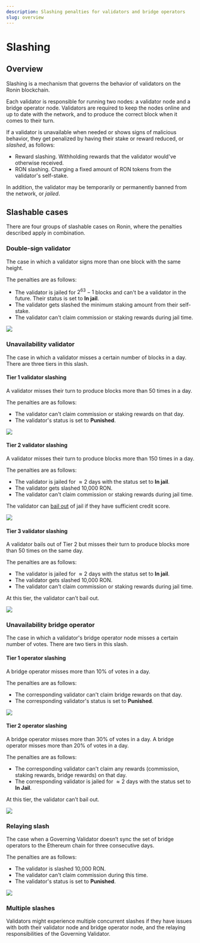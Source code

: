 ```yaml
---
description: Slashing penalties for validators and bridge operators
slug: overview
---
```




# Slashing

## Overview
Slashing is a mechanism that governs the behavior of validators on the Ronin blockchain.

Each validator is responsible for running two nodes: a validator node and
a bridge operator node. Validators are required to keep the nodes online and
up to date with the network, and to produce the correct block when it comes
to their turn.

If a validator is unavailable when needed or shows signs of malicious
behavior, they get penalized by having their stake or reward reduced,
or _slashed_, as follows:
* Reward slashing. Withholding rewards that the validator would've 
otherwise received.
* RON slashing. Charging a fixed amount of RON tokens from 
the validator's self-stake.

In addition, the validator may be temporarily or permanently banned
from the network, or _jailed_.

## Slashable cases

There are four groups of slashable cases on Ronin, where
the penalties described apply in combination.

### Double-sign validator

The case in which a validator signs more than one block with the same height.

The penalties are as follows:

* The validator is jailed for $2^{63}-1$ blocks and can't be a validator in the future. Their status is set to **In jail**.
* The validator gets slashed the minimum staking amount from their self-stake.
* The validator can't claim commission or staking rewards during jail time.

<img src={doubleSign} width={1224} />

### Unavailability validator

The case in which a validator misses a certain number of blocks in a day. 
There are three tiers in this slash.

#### Tier 1 validator slashing

A validator misses their turn to produce blocks more than 50 times in a day.

The penalties are as follows:
* The validator can't claim commission or staking rewards on that day.
* The validator's status is set to **Punished**.

<img src={valSlashTierOne} width={1224} />

#### Tier 2 validator slashing

A validator misses their turn to produce blocks more than 150 times in a day.

The penalties are as follows:
* The validator is jailed for $\approx2$ days with the status set to **In jail**.
* The validator gets slashed 10,000 RON.
* The validator can't claim commission or staking rewards during jail time. 

The validator can [bail out](bailout.mdx) of jail if they have sufficient credit score.

<img src={valSlashTierTwo} width={1224} />

#### Tier 3 validator slashing

A validator bails out of Tier 2 but misses their turn to 
produce blocks more than 50 times on the same day.

The penalties are as follows:
* The validator is jailed for $\approx2$ days with the status set to **In jail**.
* The validator gets slashed 10,000 RON.
* The validator can't claim commission or staking rewards during jail time.

At this tier, the validator can’t bail out.

<img src={valSlashTierThree} width={1224} />

### Unavailability bridge operator

The case in which a validator's bridge operator node misses a certain
number of votes. There are two tiers in this slash.

#### Tier 1 operator slashing

A bridge operator misses more than 10% of votes in a day.

The penalties are as follows:
* The corresponding validator can't claim bridge rewards on that day.
* The corresponding validator's status is set to **Punished**.

<img src={bridSlashTierOne} width={1224} />

#### Tier 2 operator slashing

<Tabs groupId="bridge-slashing">
  <TabItem value="mainnet" label="Mainnet">
  A bridge operator misses more than 30% of votes in a day.
  </TabItem>
  <TabItem value="testnet" label="Testnet">
  A bridge operator misses more than 20% of votes in a day.
  </TabItem>
</Tabs>

The penalties are as follows:
* The corresponding validator can't claim any rewards (commission, staking rewards, bridge rewards) on that day.
* The corresponding  validator is jailed for $\approx2$ days with the status set to **In Jail**.

At this tier, the validator can’t bail out.

<img src={bridSlashTierTwo} width={1224} />

### Relaying slash

The case when a Governing Validator doesn’t sync the set of bridge operators
to the Ethereum chain for three consecutive days. 

The penalties are as follows:
* The validator is slashed 10,000 RON.
* The validator can't claim commission during this time.
* The validator's status is set to **Punished**.

<img src={relayingSlash} width={1224} />

### Multiple slashes

Validators might experience multiple concurrent slashes if they have issues
with both their validator node and bridge operator node, and the relaying
responsibilities of the Governing Validator.
